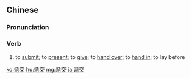 {{also|递交}}
==Chinese==
{{zh-forms|s=递交}}

===Pronunciation===
{{zh-pron
|m=dìjiāo
|c=dai6 gaau1
|mn=tē-kau
|cat=v
}}

===Verb===
{{zh-verb}}

# to [[submit]]; to [[present]]; to [[give]]; to [[hand over]]; to [[hand in]]; to lay before
#: {{zh-x|遞交 申請|''to '''submit''' an application''}}

{{zh-cat|Advanced}}

[[ko:遞交]]
[[hu:遞交]]
[[mg:遞交]]
[[ja:遞交]]